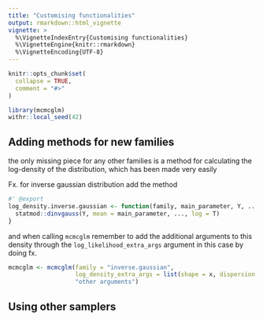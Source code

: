 ```yaml
---
title: "Customising functionalities"
output: rmarkdown::html_vignette
vignette: >
  %\VignetteIndexEntry{Customising functionalities}
  %\VignetteEngine{knitr::rmarkdown}
  %\VignetteEncoding{UTF-8}
---
```


```r
knitr::opts_chunk$set(
  collapse = TRUE,
  comment = "#>"
)
```

```r
library(mcmcglm)
withr::local_seed(42)
```

## Adding methods for new families

the only missing piece for any other families is a method for calculating the log-density of the distribution, which has been made very easily 

Fx. for inverse gaussian distribution add the method
```r
#' @export
log_density.inverse.gaussian <- function(family, main_parameter, Y, ...) {
  statmod::dinvgauss(Y, mean = main_parameter, ..., log = T)
}
```

and when calling `mcmcglm` remember to add the additional arguments to this density through the `log_likelihood_extra_args` argument in this case by doing fx.
```r
mcmcglm <- mcmcglm(family = "inverse.gaussian",
                   log_density_extra_args = list(shape = x, dispersion = y),
                   "other arguments")
```

## Using other samplers

